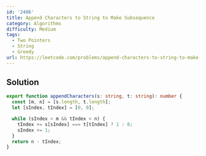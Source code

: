 ```yaml
---
id: '2486'
title: Append Characters to String to Make Subsequence
category: Algorithms
difficulty: Medium
tags:
  - Two Pointers
  - String
  - Greedy
url: https://leetcode.com/problems/append-characters-to-string-to-make-subsequence
---
```


## Solution

```typescript showLineNumbers
export function appendCharacters(s: string, t: string): number {
  const [m, n] = [s.length, t.length];
  let [sIndex, tIndex] = [0, 0];

  while (sIndex < m && tIndex < n) {
    tIndex += s[sIndex] === t[tIndex] ? 1 : 0;
    sIndex += 1;
  }
  return n - tIndex;
}
```
